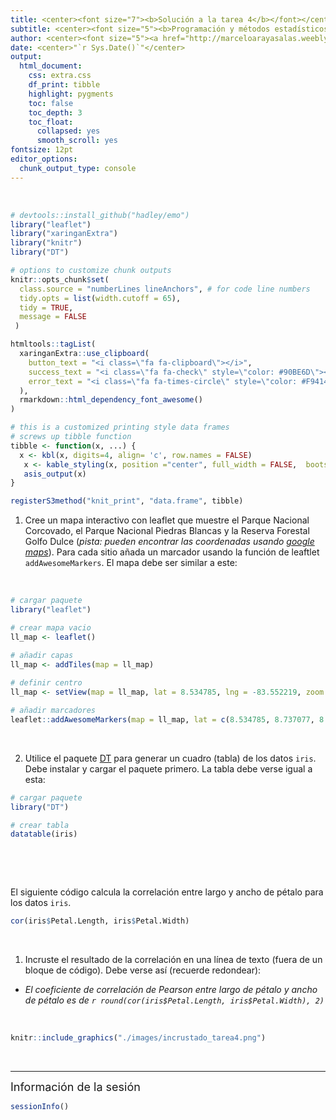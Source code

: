 ```yaml
---
title: <center><font size="7"><b>Solución a la tarea 4</b></font></center>
subtitle: <center><font size="5"><b>Programación y métodos estadísticos avanzados en R</b></b></font></center>
author: <center><font size="5"><a href="http://marceloarayasalas.weebly.com/">Marcelo Araya-Salas, PhD</a></font></center>
date: <center>"`r Sys.Date()`"</center>
output:
  html_document:
    css: extra.css
    df_print: tibble
    highlight: pygments
    toc: false
    toc_depth: 3
    toc_float:
      collapsed: yes
      smooth_scroll: yes
fontsize: 12pt 
editor_options: 
  chunk_output_type: console
---
```



<style>
body
  { counter-reset: source-line 0; }
pre.numberSource code
  { counter-reset: none; }
</style>


&nbsp; 

```r

# devtools::install_github("hadley/emo")
library("leaflet")
library("xaringanExtra")
library("knitr")
library("DT")

# options to customize chunk outputs
knitr::opts_chunk$set(
  class.source = "numberLines lineAnchors", # for code line numbers
  tidy.opts = list(width.cutoff = 65), 
  tidy = TRUE,
  message = FALSE
 )

htmltools::tagList(
  xaringanExtra::use_clipboard(
    button_text = "<i class=\"fa fa-clipboard\"></i>",
    success_text = "<i class=\"fa fa-check\" style=\"color: #90BE6D\"></i>",
    error_text = "<i class=\"fa fa-times-circle\" style=\"color: #F94144\"></i>"
  ),
  rmarkdown::html_dependency_font_awesome()
)

# this is a customized printing style data frames 
# screws up tibble function
tibble <- function(x, ...) { 
  x <- kbl(x, digits=4, align= 'c', row.names = FALSE) 
   x <- kable_styling(x, position ="center", full_width = FALSE,  bootstrap_options = c("striped", "hover", "condensed", "responsive")) 
   asis_output(x)
}

registerS3method("knit_print", "data.frame", tibble)
```


<div class="alert alert-success">

1. Cree un mapa interactivo con leaflet que muestre el Parque Nacional Corcovado, el Parque Nacional Piedras Blancas y la Reserva Forestal Golfo Dulce (*pista: pueden encontrar las coordenadas usando [google maps](https://www.google.com/maps)*). Para cada sitio añada un marcador usando la función de leaftlet `addAwesomeMarkers`. El mapa debe ser similar a este:

&nbsp;
```r

# cargar paquete
library("leaflet")

# crear mapa vacio
ll_map <- leaflet()

# añadir capas
ll_map <- addTiles(map = ll_map)
 
# definir centro
ll_map <- setView(map = ll_map, lat = 8.534785, lng = -83.552219, zoom = 10)

# añadir marcadores
leaflet::addAwesomeMarkers(map = ll_map, lat = c(8.534785, 8.737077, 8.699383), lng = c( -83.552219, -83.498093, -83.275528))

```
&nbsp;

2. Utilice el paquete [DT](https://rstudio.github.io/DT/) para generar un cuadro (tabla) de los datos `iris`. Debe instalar y cargar el paquete primero. La tabla debe verse igual a esta:

```r

# cargar paquete
library("DT")

# crear tabla
datatable(iris)

```

&nbsp;

&nbsp;

El siguiente código calcula la correlación entre largo y ancho de pétalo para los datos `iris`.

```r

cor(iris$Petal.Length, iris$Petal.Width)
```

&nbsp;

1. Incruste el resultado de la correlación en una línea de texto (fuera de un bloque de código). Debe verse así (recuerde redondear):

  - *El coeficiente de correlación de Pearson entre largo de pétalo y ancho de pétalo es de `r round(cor(iris$Petal.Length, iris$Petal.Width), 2)`*

&nbsp;


```r

knitr::include_graphics("./images/incrustado_tarea4.png")

```
</div>

&nbsp; 



---

<font size="4">Información de la sesión</font>

```r

sessionInfo()

```
